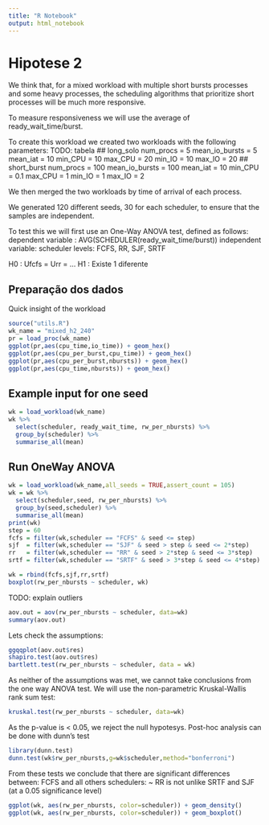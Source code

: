 ```yaml
---
title: "R Notebook"
output: html_notebook
---
```

# Hipotese 2

We think that, for a mixed workload with multiple short bursts processes and some
heavy processes, the scheduling algorithms that prioritize short processes will
be much more responsive.

To measure responsiveness we will use the average of ready_wait_time/burst.

To create this workload we created two workloads with the following parameters:
TODO: tabela
## long_solo
num_procs = 5
mean_io_bursts = 5
mean_iat = 10
min_CPU = 10
max_CPU = 20
min_IO = 10
max_IO = 20
## short_burst
num_procs = 100
mean_io_bursts = 100
mean_iat = 10
min_CPU = 0.1
max_CPU = 1
min_IO = 1
max_IO = 2

We then merged the two workloads by time of arrival of each process.

We generated 120 different seeds, 30 for each scheduler, to ensure that the samples are independent.

To test this we will first use an One-Way ANOVA test, defined as follows:
dependent variable : AVG(SCHEDULER(ready_wait_time/burst))
independent variable: scheduler
levels: FCFS, RR, SJF, SRTF

H0 : Ufcfs = Urr = ...
H1 : Existe 1 diferente


## Preparação dos dados
Quick insight of the workload
```r
source("utils.R")
wk_name = "mixed_h2_240"
pr = load_proc(wk_name)
ggplot(pr,aes(cpu_time,io_time)) + geom_hex()
ggplot(pr,aes(cpu_per_burst,cpu_time)) + geom_hex()
ggplot(pr,aes(cpu_per_burst,nbursts)) + geom_hex()
ggplot(pr,aes(cpu_time,nbursts)) + geom_hex()
```
## Example input for one seed

```r
wk = load_workload(wk_name)
wk %>%
  select(scheduler, ready_wait_time, rw_per_nbursts) %>%
  group_by(scheduler) %>%
  summarise_all(mean)
```

## Run OneWay ANOVA
```r
wk = load_workload(wk_name,all_seeds = TRUE,assert_count = 105)
wk = wk %>%
  select(scheduler,seed, rw_per_nbursts) %>%
  group_by(seed,scheduler) %>%
  summarise_all(mean)
print(wk)
step = 60
fcfs = filter(wk,scheduler == "FCFS" & seed <= step)
sjf  = filter(wk,scheduler == "SJF" & seed > step & seed <= 2*step)
rr   = filter(wk,scheduler == "RR" & seed > 2*step & seed <= 3*step)
srtf = filter(wk,scheduler == "SRTF" & seed > 3*step & seed <= 4*step)

wk = rbind(fcfs,sjf,rr,srtf)
boxplot(rw_per_nbursts ~ scheduler, wk)
```

TODO: explain outliers

```r
aov.out = aov(rw_per_nbursts ~ scheduler, data=wk)
summary(aov.out)
```
Lets check the assumptions:

```r
ggqqplot(aov.out$res)
shapiro.test(aov.out$res)
bartlett.test(rw_per_nbursts ~ scheduler, data = wk)
```

As neither of the assumptions was met, we cannot take conclusions from the one way ANOVA test. We will use the non-parametric Kruskal-Wallis rank sum test:
```r
kruskal.test(rw_per_nbursts ~ scheduler, data=wk)
```

As the p-value is < 0.05, we reject the null hypotesys. Post-hoc analysis can be 
done with dunn's test

```r
library(dunn.test)
dunn.test(wk$rw_per_nbursts,g=wk$scheduler,method="bonferroni")
```
From these tests we conclude that there are significant differences
between:
  FCFS and all others schedulers: ~
  RR is not unlike SRTF and SJF (at a 0.05 significance level)

```r
ggplot(wk, aes(rw_per_nbursts, color=scheduler)) + geom_density()
ggplot(wk, aes(rw_per_nbursts, color=scheduler)) + geom_boxplot()
```

